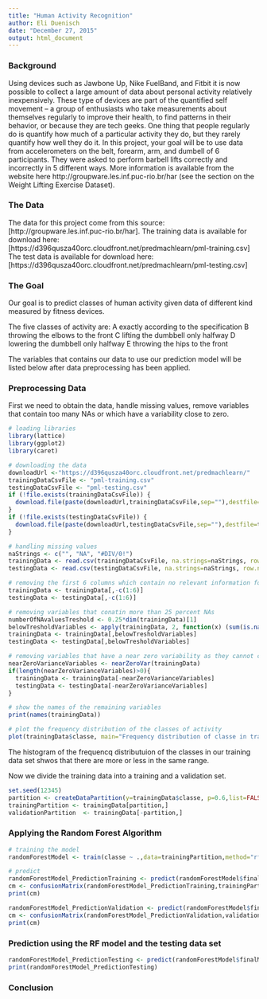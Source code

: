 ```yaml
---
title: "Human Activity Recognition"
author: Eli Duenisch
date: "December 27, 2015"
output: html_document
---
```


### Background

Using devices such as Jawbone Up, Nike FuelBand, and Fitbit it is now possible to collect a large amount of data about personal activity relatively inexpensively. These type of devices are part of the quantified self movement – a group of enthusiasts who take measurements about themselves regularly to improve their health, to find patterns in their behavior, or because they are tech geeks. One thing that people regularly do is quantify how much of a particular activity they do, but they rarely quantify how well they do it. In this project, your goal will be to use data from accelerometers on the belt, forearm, arm, and dumbell of 6 participants. They were asked to perform barbell lifts correctly and incorrectly in 5 different ways. More information is available from the website here http://groupware.les.inf.puc-rio.br/har (see the section on the Weight Lifting Exercise Dataset).

### The Data

The data for this project come from this source: [http://groupware.les.inf.puc-rio.br/har]. 
The training data is available for download here: [https://d396qusza40orc.cloudfront.net/predmachlearn/pml-training.csv]
The test data is available for download here: [https://d396qusza40orc.cloudfront.net/predmachlearn/pml-testing.csv]

### The Goal

Our goal is to predict classes of human activity given data of different kind measured by fitness devices.

The five classes of activity are:
A exactly according to the specification 
B throwing the elbows to the front
C lifting the dumbbell only halfway
D lowering the dumbbell only halfway
E throwing the hips to the front

The variables that contains our data to use our prediction model will be listed below after data preprocessing has been applied.

### Preprocessing Data

First we need to obtain the data, handle missing values, remove variables that contain too many NAs or which have a variability close to zero.

```r
# loading libraries
library(lattice)
library(ggplot2)
library(caret)

# downloading the data
downloadUrl <-"https://d396qusza40orc.cloudfront.net/predmachlearn/"
trainingDataCsvFile <- "pml-training.csv"
testingDataCsvFile <- "pml-testing.csv"
if (!file.exists(trainingDataCsvFile)) {
  download.file(paste(downloadUrl,trainingDataCsvFile,sep=""),destfile=trainingDataCsvFile)
}
if (!file.exists(testingDataCsvFile)) {
  download.file(paste(downloadUrl,testingDataCsvFile,sep=""),destfile=testingDataCsvFile)
}

# handling missing values
naStrings <- c("", "NA", "#DIV/0!")
trainingData <- read.csv(trainingDataCsvFile, na.strings=naStrings, row.names=1)
testingData <- read.csv(testingDataCsvFile, na.strings=naStrings, row.names=1)

# removing the first 6 columns which contain no relevant information for our analysis
trainingData <- trainingData[,-c(1:6)]
testingData <- testingData[,-c(1:6)]

# removing variables that conatin more than 25 percent NAs
numberOfNAvaluesTreshold <- 0.25*dim(trainingData)[1]
belowTresholdVariables <- apply(trainingData, 2, function(x) (sum(is.na(x))<numberOfNAvaluesTreshold))
trainingData <- trainingData[,belowTresholdVariables]
testingData <- testingData[,belowTresholdVariables]

# removing variables that have a near zero variability as they cannot contribute to our prediction model
nearZeroVarianceVariables <- nearZeroVar(trainingData)
if(length(nearZeroVarianceVariables)>0){
  trainingData <- trainingData[-nearZeroVarianceVariables]
  testingData <- testingData[-nearZeroVarianceVariables]
}

# show the names of the remaining variables 
print(names(trainingData))

# plot the frequency distribution of the classes of activity
plot(trainingData$classe, main="Frequency distribution of classe in training data", xlab="classe", ylab="frequency")

```

The histogram of the frequencq distributuion of the classes in our training data set shwos that there are more or less in the same range. 

Now we divide the training data into a training and a validation set.

```r
set.seed(12345)
partition <- createDataPartition(y=trainingData$classe, p=0.6,list=FALSE)
trainingPartition <- trainingData[partition,]
validationPartition  <- trainingData[-partition,]
```



### Applying the Random Forest Algorithm



```r
# training the model
randomForestModel <- train(classe ~ .,data=trainingPartition,method="rf",ntree=10,trControl=trainControl(method = "cv", number = 5))

# predict
randomForestModel_PredictionTraining <- predict(randomForestModel$finalModel,newdata=trainingPartition)
cm <- confusionMatrix(randomForestModel_PredictionTraining,trainingPartition$classe)
print(cm)

```

```r
randomForestModel_PredictionValidation <- predict(randomForestModel$finalModel,newdata=validationPartition)
cm <- confusionMatrix(randomForestModel_PredictionValidation,validationPartition$classe)
print(cm)

```

### Prediction using the RF model and the testing data set
```r
randomForestModel_PredictionTesting <- predict(randomForestModel$finalModel,newdata=testingData)
print(randomForestModel_PredictionTesting)
```


### Conclusion






